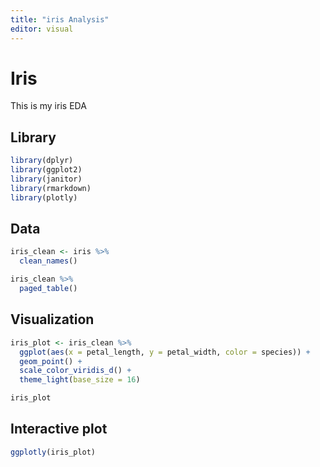 ```yaml
---
title: "iris Analysis"
editor: visual
---
```



# Iris

This is my iris EDA


## Library

```r
library(dplyr)
library(ggplot2)
library(janitor)
library(rmarkdown)
library(plotly)
```

## Data

```r
iris_clean <- iris %>% 
  clean_names()

iris_clean %>% 
  paged_table()
```


## Visualization

```r
iris_plot <- iris_clean %>% 
  ggplot(aes(x = petal_length, y = petal_width, color = species)) +
  geom_point() +
  scale_color_viridis_d() +
  theme_light(base_size = 16)

iris_plot
```

## Interactive plot

```r
ggplotly(iris_plot)
```

